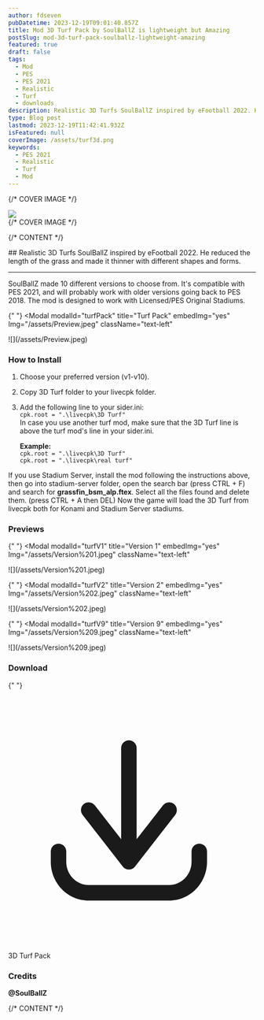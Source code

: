 ```yaml
---
author: fdseven
pubDatetime: 2023-12-19T09:01:40.857Z
title: Mod 3D Turf Pack by SoulBallZ is lightweight but Amazing
postSlug: mod-3d-turf-pack-soulballz-lightweight-amazing
featured: true
draft: false
tags:
  - Mod
  - PES
  - PES 2021
  - Realistic
  - Turf
  - downloads
description: Realistic 3D Turfs SoulBallZ inspired by eFootball 2022. He reduced the length of the grass and made it thinner with different shapes and forms.
type: Blog post
lastmod: 2023-12-19T11:42:41.932Z
isFeatured: null
coverImage: /assets/turf3d.png
keywords:
  - PES 2021
  - Realistic
  - Turf
  - Mod
---
```



{/* COVER IMAGE */}

<div class="col-start-1 col-span-8 lg:col-start-2 lg:col-end-9 lg:row-span-2 mt-0 lg:-mt-40">
  <div className="relative lg:-mr-8">
    <img
      transition:persist
      src={frontmatter.coverImage}
      className="cover w-full aspect-video object-cover"
    />
  </div>
</div>
{/* COVER IMAGE */}

{/* CONTENT */}

<div class="col-span-8 md:col-start-2 md:col-span-6 lg:col-start-2 lg:col-span-4 [&>h2]:!mt-0">
  ## Realistic 3D Turfs SoulBallZ inspired by eFootball 2022. He reduced the length of the grass and made it thinner with different shapes and forms.
  <hr />

SoulBallZ made 10 different versions to choose from. It's compatible with PES 2021, and will probably work with older versions going back to PES 2018.
The mod is designed to work with Licensed/PES Original Stadiums.

{" "}
<Modal
  modalId="turfPack"
  title="Turf Pack"
  embedImg="yes"
  Img="/assets/Preview.jpeg"
  className="text-left"
>
  <main slot="main" class="relative">
    ![](/assets/Preview.jpeg)
  </main>
</Modal>

### How to Install

1. Choose your preferred version (v1-v10).
2. Copy 3D Turf folder to your livecpk folder.
3. Add the following line to your sider.ini: <br />
   `cpk.root = ".\livecpk\3D Turf"` <br />
   In case you use another turf mod, make sure that the 3D Turf line is above the turf mod's line in your sider.ini.

   **Example:** <br />
   `cpk.root = ".\livecpk\3D Turf"` <br />
   `cpk.root = ".\livecpk\real turf"`

If you use Stadium Server, install the mod following the instructions above, then go into stadium-server folder, open the search bar (press CTRL + F) and search for **grassfin_bsm_alp.ftex**. Select all the files found and delete them. (press CTRL + A then DEL) Now the game will load the 3D Turf from livecpk both for Konami and Stadium Server stadiums.

### Previews

{" "}
<Modal
  modalId="turfV1"
  title="Version 1"
  embedImg="yes"
  Img="/assets/Version%201.jpeg"
  className="text-left"
>
  <main slot="main" class="relative">
    ![](/assets/Version%201.jpeg)
  </main>
</Modal>

{" "}
<Modal
  modalId="turfV2"
  title="Version 2"
  embedImg="yes"
  Img="/assets/Version%202.jpeg"
  className="text-left"
>
  <main slot="main" class="relative">
    ![](/assets/Version%202.jpeg)
  </main>
</Modal>

{" "}
<Modal
  modalId="turfV9"
  title="Version 9"
  embedImg="yes"
  Img="/assets/Version%209.jpeg"
  className="text-left"
>
  <main slot="main" class="relative">
    ![](/assets/Version%209.jpeg)
  </main>
</Modal>

### Download

{" "}
<div className="flex flex-wrap gap-2">
  <LinkButton
    targetNew={true}
    title="3D Turf Pack by SoulBallZ"
    href="https://modsfire.com/4Z7Uzuca927L3M3"
    className="flex items-center [&>p]:!m-0 px-4 !text-skin-inverted [&>p]:!text-skin-inverted [&>p>svg]:text-skin-inverted bg-skin-accent rounded-full !decoration-transparent border border-skin-accent transition duration-500"
  >
    <svg
      class="text-skin-inverted"
      viewBox="0 0 24 24"
      fill="none"
      xmlns="http://www.w3.org/2000/svg"
    >
      <g id="SVGRepo_bgCarrier" stroke-width="0"></g>
      <g
        id="SVGRepo_tracerCarrier"
        stroke-linecap="round"
        stroke-linejoin="round"
      ></g>
      <g id="SVGRepo_iconCarrier">
        <path
          d="M5.625 15C5.625 14.5858 5.28921 14.25 4.875 14.25C4.46079 14.25 4.125 14.5858 4.125 15H5.625ZM4.875 16H4.125H4.875ZM19.275 15C19.275 14.5858 18.9392 14.25 18.525 14.25C18.1108 14.25 17.775 14.5858 17.775 15H19.275ZM11.1086 15.5387C10.8539 15.8653 10.9121 16.3366 11.2387 16.5914C11.5653 16.8461 12.0366 16.7879 12.2914 16.4613L11.1086 15.5387ZM16.1914 11.4613C16.4461 11.1347 16.3879 10.6634 16.0613 10.4086C15.7347 10.1539 15.2634 10.2121 15.0086 10.5387L16.1914 11.4613ZM11.1086 16.4613C11.3634 16.7879 11.8347 16.8461 12.1613 16.5914C12.4879 16.3366 12.5461 15.8653 12.2914 15.5387L11.1086 16.4613ZM8.39138 10.5387C8.13662 10.2121 7.66533 10.1539 7.33873 10.4086C7.01212 10.6634 6.95387 11.1347 7.20862 11.4613L8.39138 10.5387ZM10.95 16C10.95 16.4142 11.2858 16.75 11.7 16.75C12.1142 16.75 12.45 16.4142 12.45 16H10.95ZM12.45 5C12.45 4.58579 12.1142 4.25 11.7 4.25C11.2858 4.25 10.95 4.58579 10.95 5H12.45ZM4.125 15V16H5.625V15H4.125ZM4.125 16C4.125 18.0531 5.75257 19.75 7.8 19.75V18.25C6.61657 18.25 5.625 17.2607 5.625 16H4.125ZM7.8 19.75H15.6V18.25H7.8V19.75ZM15.6 19.75C17.6474 19.75 19.275 18.0531 19.275 16H17.775C17.775 17.2607 16.7834 18.25 15.6 18.25V19.75ZM19.275 16V15H17.775V16H19.275ZM12.2914 16.4613L16.1914 11.4613L15.0086 10.5387L11.1086 15.5387L12.2914 16.4613ZM12.2914 15.5387L8.39138 10.5387L7.20862 11.4613L11.1086 16.4613L12.2914 15.5387ZM12.45 16V5H10.95V16H12.45Z"
          fill="currentColor"
        ></path>
      </g>
    </svg>
    <p>3D Turf Pack</p>
  </LinkButton>
</div>

### Credits

**@SoulBallZ**

</div>
{/* CONTENT */}
